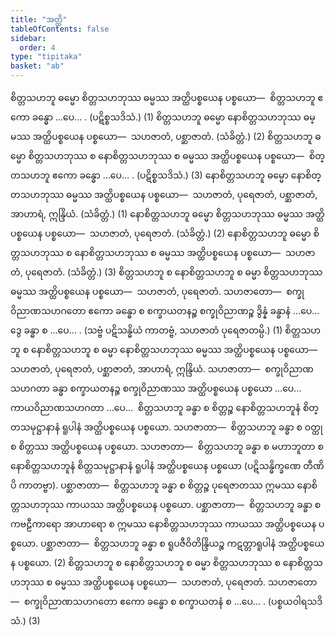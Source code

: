 ```yaml
---
title: "အတ္ထိ"
tableOfContents: false
sidebar:
  order: 4
type: "tipitaka"
basket: "ab"
---
```



<DynamicBreadcrumb />

<Division number="268">

<Paragraph number="2977">
စိတ္တသဟဘူ ဓမ္မော စိတ္တသဟဘုဿ ဓမ္မဿ အတ္ထိပစ္စယေန ပစ္စယော—  စိတ္တသဟဘူ ဧကော ခန္ဓော …ပေ… . (ပဋိစ္စသဒိသံ.) (1)
</Paragraph>

<Paragraph number="2978">
စိတ္တသဟဘူ ဓမ္မော နောစိတ္တသဟဘုဿ ဓမ္မဿ အတ္ထိပစ္စယေန ပစ္စယော—  သဟဇာတံ, ပစ္ဆာဇာတံ. (သံခိတ္တံ.) (2)
</Paragraph>

<Paragraph number="2979">
စိတ္တသဟဘူ ဓမ္မော စိတ္တသဟဘုဿ စ နောစိတ္တသဟဘုဿ စ ဓမ္မဿ အတ္ထိပစ္စယေန ပစ္စယော—  စိတ္တသဟဘူ ဧကော ခန္ဓော …ပေ… . (ပဋိစ္စသဒိသံ.) (3)
</Paragraph>

<Paragraph number="2980">
နောစိတ္တသဟဘူ ဓမ္မော နောစိတ္တသဟဘုဿ ဓမ္မဿ အတ္ထိပစ္စယေန ပစ္စယော—  သဟဇာတံ, ပုရေဇာတံ, ပစ္ဆာဇာတံ, အာဟာရံ, ဣန္ဒြိယံ. (သံခိတ္တံ.) (1)
</Paragraph>

<Paragraph number="2981">
နောစိတ္တသဟဘူ ဓမ္မော စိတ္တသဟဘုဿ ဓမ္မဿ အတ္ထိပစ္စယေန ပစ္စယော—  သဟဇာတံ, ပုရေဇာတံ. (သံခိတ္တံ.) (2)
</Paragraph>

<Paragraph number="2982">
နောစိတ္တသဟဘူ ဓမ္မော စိတ္တသဟဘုဿ စ နောစိတ္တသဟဘုဿ စ ဓမ္မဿ အတ္ထိပစ္စယေန ပစ္စယော—  သဟဇာတံ, ပုရေဇာတံ. (သံခိတ္တံ.) (3)
</Paragraph>

</Division>
<Division number="269">

<Paragraph number="2983">
စိတ္တသဟဘူ စ နောစိတ္တသဟဘူ စ ဓမ္မာ စိတ္တသဟဘုဿ ဓမ္မဿ အတ္ထိပစ္စယေန ပစ္စယော—  သဟဇာတံ, ပုရေဇာတံ. <Emphasis>သဟဇာတော</Emphasis>—  စက္ခုဝိညာဏသဟဂတော ဧကော ခန္ဓော စ စက္ခာယတနဉ္စ စက္ခုဝိညာဏဉ္စ ဒွိန္နံ ခန္ဓာနံ …ပေ…  ဒွေ ခန္ဓာ စ …ပေ… . (သဗ္ဗံ ပဋိသန္ဓိယံ ကာတဗ္ဗံ, သဟဇာတံ ပုရေဇာတမ္ပိ.) (1)
</Paragraph>

<Paragraph number="2984">
စိတ္တသဟဘူ စ နောစိတ္တသဟဘူ စ ဓမ္မာ နောစိတ္တသဟဘုဿ ဓမ္မဿ အတ္ထိပစ္စယေန ပစ္စယော—  သဟဇာတံ, ပုရေဇာတံ, ပစ္ဆာဇာတံ, အာဟာရံ, ဣန္ဒြိယံ. <Emphasis>သဟဇာတာ</Emphasis>—  စက္ခုဝိညာဏသဟဂတာ ခန္ဓာ စက္ခာယတနဉ္စ စက္ခုဝိညာဏဿ အတ္ထိပစ္စယေန ပစ္စယော …ပေ…  ကာယဝိညာဏသဟဂတာ …ပေ…  စိတ္တသဟဘူ ခန္ဓာ စ စိတ္တဉ္စ နောစိတ္တသဟဘူနံ စိတ္တသမုဋ္ဌာနာနံ ရူပါနံ အတ္ထိပစ္စယေန ပစ္စယော. <Emphasis>သဟဇာတာ</Emphasis>—  စိတ္တသဟဘူ ခန္ဓာ စ ဝတ္ထု စ စိတ္တဿ အတ္ထိပစ္စယေန ပစ္စယော. <Emphasis>သဟဇာတာ</Emphasis>—  စိတ္တသဟဘူ ခန္ဓာ စ မဟာဘူတာ စ နောစိတ္တသဟဘူနံ စိတ္တသမုဋ္ဌာနာနံ ရူပါနံ အတ္ထိပစ္စယေန ပစ္စယော (ပဋိသန္ဓိက္ခဏေ တီဏိပိ ကာတဗ္ဗာ). <Emphasis>ပစ္ဆာဇာတာ</Emphasis>—  စိတ္တသဟဘူ ခန္ဓာ စ စိတ္တဉ္စ ပုရေဇာတဿ ဣမဿ နောစိတ္တသဟဘုဿ ကာယဿ အတ္ထိပစ္စယေန ပစ္စယော. <Emphasis>ပစ္ဆာဇာတာ</Emphasis>—  စိတ္တသဟဘူ ခန္ဓာ စ ကဗဠီကာရော အာဟာရော စ ဣမဿ နောစိတ္တသဟဘုဿ ကာယဿ အတ္ထိပစ္စယေန ပစ္စယော. <Emphasis>ပစ္ဆာဇာတာ</Emphasis>—  စိတ္တသဟဘူ ခန္ဓာ စ ရူပဇီဝိတိန္ဒြိယဉ္စ ကဋတ္တာရူပါနံ အတ္ထိပစ္စယေန ပစ္စယော. (2)
</Paragraph>

<Paragraph number="2985">
စိတ္တသဟဘူ စ နောစိတ္တသဟဘူ စ ဓမ္မာ စိတ္တသဟဘုဿ စ နောစိတ္တသဟဘုဿ စ ဓမ္မဿ အတ္ထိပစ္စယေန ပစ္စယော—  သဟဇာတံ, ပုရေဇာတံ. <Emphasis>သဟဇာတော</Emphasis>—  စက္ခုဝိညာဏသဟဂတော ဧကော ခန္ဓော စ စက္ခာယတနံ စ …ပေ… . (ပစ္စယဝါရသဒိသံ.) (3)
</Paragraph>
</Division>